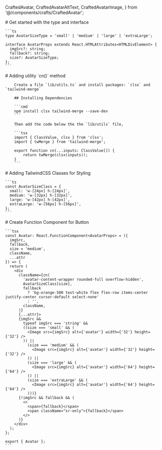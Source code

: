   CraftedAvatar,
  CraftedAvatarAltText,
  CraftedAvatarImage,
} from '@/components/crafts/CraftedAvatar';

<MDXHeader />

<ViewContainer className="mdx-content">
  <Section className="component-display-wrapper">
    <div className="flex flex-row items-center justify-center gap-4">
      <CraftedAvatar
        imgSrc={'https://github.com/yashsehgal.png'}
        fallback={'YS'}
        size={'small'}
      />
      <CraftedAvatar
        imgSrc={'https://github.com/yashsehgal.png'}
        fallback={'YS'}
        size={'medium'}
      />
      <CraftedAvatar
        imgSrc={'https://github.com/yashsehgal.png'}
        fallback={'YS'}
        size={'large'}
      />
      <CraftedAvatar
        imgSrc={'https://github.com/yashsehgal.png'}
        fallback={'YS'}
        size={'extraLarge'}
      />
    </div>
  </Section>
  <Section>
    # Get started with the type and interface

    ```ts
    type AvatarSizeType = 'small' | 'medium' | 'large' | 'extraLarge';

    interface AvatarProps extends React.HTMLAttributes<HTMLDivElement> {
      imgSrc?: string;
      fallback?: string;
      size?: AvatarSizeType;
    };
    ```

  </Section>
  <Section>
    # Adding utility `cn()` method

        Create a file `lib/utils.ts` and install packages: `clsx` and `tailwind-merge`

        ## Installing Dependencies

        ```cmd
        npm install clsx tailwind-merge --save-dev
        ```

        Then add the code below the the `lib/utils` file,

        ```tsx
        import { ClassValue, clsx } from 'clsx';
        import { twMerge } from 'tailwind-merge';

        export function cn(...inputs: ClassValue[]) {
            return twMerge(clsx(inputs));
        }
        ```

  </Section>
  <Section>
    # Adding TailwindCSS Classes for Styling
    
    ```ts
    const AvatarSizeClass = {
      small: 'w-[24px] h-[24px]',
      medium: 'w-[32px] h-[32px]',
      large: 'w-[42px] h-[42px]',
      extraLarge: 'w-[56px] h-[56px]',
    };
    ```
  </Section>
  <Section>
    # Create Function Component for Button

    ```tsx
    const Avatar: React.FunctionComponent<AvatarProps> = ({
      imgSrc,
      fallback,
      size = 'medium',
      className,
      ...attr
    }) => {
      return (
        <div
          className={cn(
            'avatar-content-wrapper rounded-full overflow-hidden',
            AvatarSizeClass[size],
            fallback
              ? 'bg-orange-500 text-white flex flex-row items-center justify-center cursor-default select-none'
              : '',
            className,
          )}
          {...attr}>
          {imgSrc &&
            typeof imgSrc === 'string' &&
            ((size === 'small' && (
              <Image src={imgSrc} alt={'avatar'} width={'32'} height={'32'} />
            )) ||
              (size === 'medium' && (
                <Image src={imgSrc} alt={'avatar'} width={'32'} height={'32'} />
              )) ||
              (size === 'large' && (
                <Image src={imgSrc} alt={'avatar'} width={'64'} height={'64'} />
              )) ||
              (size === 'extraLarge' && (
                <Image src={imgSrc} alt={'avatar'} width={'64'} height={'64'} />
              )))}
          {!imgSrc && fallback && (
            <>
              <span>{fallback}</span>
              <span className="sr-only">{fallback}</span>
            </>
          )}
        </div>
      );
    };

    export { Avatar };
    ```

  </Section>
</ViewContainer>
